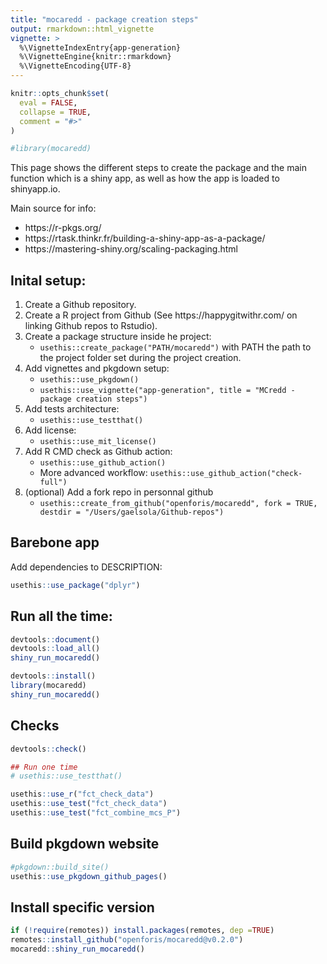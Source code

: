 ```yaml
---
title: "mocaredd - package creation steps"
output: rmarkdown::html_vignette
vignette: >
  %\VignetteIndexEntry{app-generation}
  %\VignetteEngine{knitr::rmarkdown}
  %\VignetteEncoding{UTF-8}
---
```


```r
knitr::opts_chunk$set(
  eval = FALSE,
  collapse = TRUE,
  comment = "#>"
)
```

```r
#library(mocaredd)
```



This page shows the different steps to create the package and the main function which is a shiny app, as well as how the app is loaded to shinyapp.io.

Main source for info:

- https://r-pkgs.org/
- https://rtask.thinkr.fr/building-a-shiny-app-as-a-package/
- https://mastering-shiny.org/scaling-packaging.html


## Inital setup:

1. Create a Github repository.
1. Create a R project from Github (See https://happygitwithr.com/ on linking Github repos to Rstudio).
1. Create a package structure inside he project: 
    - `usethis::create_package("PATH/mocaredd")` with PATH the path to the project folder set during the project creation.
1. Add vignettes and pkgdown setup:
    - `usethis::use_pkgdown()`
    - `usethis::use_vignette("app-generation", title = "MCredd - package creation steps")`
1. Add tests architecture:
    - `usethis::use_testthat()` 
1. Add license:
    - `usethis::use_mit_license()` 
1. Add R CMD check as Github action:
    - `usethis::use_github_action()` 
    - More advanced workflow: `usethis::use_github_action("check-full")`
1. (optional) Add a fork repo in personnal github
    - `usethis::create_from_github("openforis/mocaredd", fork = TRUE, destdir = "/Users/gaelsola/Github-repos")`

## Barebone app

Add dependencies to DESCRIPTION:

```r
usethis::use_package("dplyr")
```



## Run all the time:

```r
devtools::document()
devtools::load_all()
shiny_run_mocaredd()
```

```r
devtools::install()
library(mocaredd)
shiny_run_mocaredd()
```

## Checks

```r
devtools::check()

## Run one time 
# usethis::use_testthat()

usethis::use_r("fct_check_data")
usethis::use_test("fct_check_data")
usethis::use_test("fct_combine_mcs_P")
```


## Build pkgdown website

```r
#pkgdown::build_site() 
usethis::use_pkgdown_github_pages()
```

## Install specific version

```r
if (!require(remotes)) install.packages(remotes, dep =TRUE)
remotes::install_github("openforis/mocaredd@v0.2.0")
mocaredd::shiny_run_mocaredd()
```
